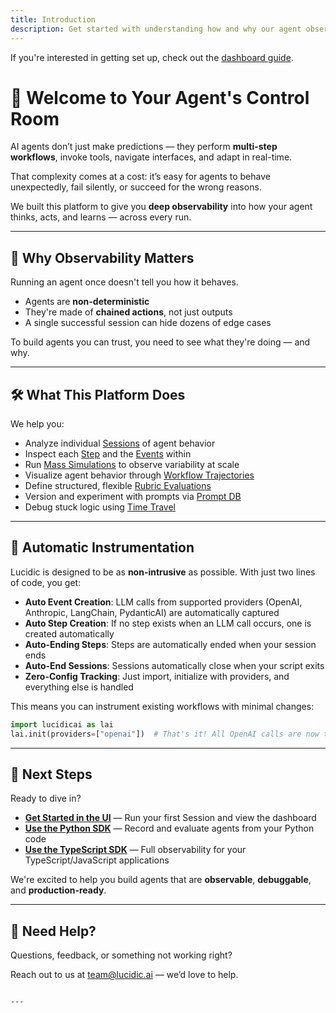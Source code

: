 ```yaml
---
title: Introduction
description: Get started with understanding how and why our agent observability platform works.
---
```


If you're interested in getting set up, check out the [dashboard guide](/getting-started/dashboard).

# 👋 Welcome to Your Agent's Control Room

AI agents don’t just make predictions — they perform **multi-step workflows**, invoke tools, navigate interfaces, and adapt in real-time.

That complexity comes at a cost: it’s easy for agents to behave unexpectedly, fail silently, or succeed for the wrong reasons.

We built this platform to give you **deep observability** into how your agent thinks, acts, and learns — across every run.

---

## 🧠 Why Observability Matters

Running an agent once doesn't tell you how it behaves.

- Agents are **non-deterministic**
- They're made of **chained actions**, not just outputs
- A single successful session can hide dozens of edge cases

To build agents you can trust, you need to see what they're doing — and why.

---

## 🛠 What This Platform Does

We help you:

- Analyze individual [Sessions](/features/workflow-sandbox) of agent behavior
- Inspect each [Step](/core-concepts/steps) and the [Events](/core-concepts/events) within
- Run [Mass Simulations](/features/mass-simulation-overview) to observe variability at scale
- Visualize agent behavior through [Workflow Trajectories](/features/workflow-trajectory)
- Define structured, flexible [Rubric Evaluations](/features/rubrics)
- Version and experiment with prompts via [Prompt DB](/features/prompt-db)
- Debug stuck logic using [Time Travel](/features/time-travel)

---

## 🎯 Automatic Instrumentation

Lucidic is designed to be as **non-intrusive** as possible. With just two lines of code, you get:

- **Auto Event Creation**: LLM calls from supported providers (OpenAI, Anthropic, LangChain, PydanticAI) are automatically captured
- **Auto Step Creation**: If no step exists when an LLM call occurs, one is created automatically
- **Auto-Ending Steps**: Steps are automatically ended when your session ends
- **Auto-End Sessions**: Sessions automatically close when your script exits
- **Zero-Config Tracking**: Just import, initialize with providers, and everything else is handled

This means you can instrument existing workflows with minimal changes:

```python
import lucidicai as lai
lai.init(providers=["openai"])  # That's it! All OpenAI calls are now tracked
```

---

## 🚀 Next Steps

Ready to dive in?

- **[Get Started in the UI](/getting-started/dashboard)** — Run your first Session and view the dashboard
- **[Use the Python SDK](/getting-started/final-instructions)** — Record and evaluate agents from your Python code
- **[Use the TypeScript SDK](/typescript-sdk/overview)** — Full observability for your TypeScript/JavaScript applications

We're excited to help you build agents that are **observable**, **debuggable**, and **production-ready**.

---

## 💬 Need Help?

Questions, feedback, or something not working right?

Reach out to us at [team@lucidic.ai](mailto:team@lucidic.ai) — we’d love to help.
```

---